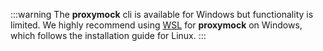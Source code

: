 :::warning
The **proxymock** cli is available for Windows but functionality is limited.  We highly recommend using [WSL](https://learn.microsoft.com/en-us/windows/wsl/) for **proxymock** on Windows, which follows the installation guide for Linux.
:::

